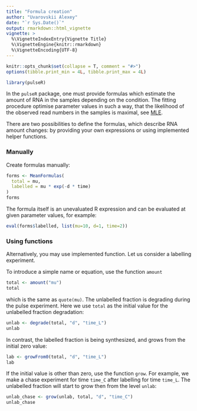 ```yaml
---
title: "Formula creation"
author: "Uvarovskii Alexey"
date: "`r Sys.Date()`"
output: rmarkdown::html_vignette
vignette: >
  %\VignetteIndexEntry{Vignette Title}
  %\VignetteEngine{knitr::rmarkdown}
  %\VignetteEncoding{UTF-8}
---
```


```r
knitr::opts_chunk$set(collapse = T, comment = "#>")
options(tibble.print_min = 4L, tibble.print_max = 4L)
```

```r
library(pulseR)

```
In the `pulseR` package, one must provide formulas which estimate the amount of 
RNA in the samples depending on the condition. 
The fitting procedure optimise parameter values in such a way, that 
the likelihood of the observed read numbers in the samples is maximal,
see [MLE](https://en.wikipedia.org/wiki/Maximum_likelihood_estimation).

There are two possibilities to define the formulas, which describe RNA
amount changes: by providing your own expressions or using implemented 
helper functions.

### Manually

Create formulas manually:

```r
forms <- MeanFormulas(
  total = mu,
  labelled = mu * exp(-d * time)
)
forms
```
 The formula itself is an unevaluated R expression and can be evaluated
 at given parameter values, for example:
```r
eval(forms$labelled, list(mu=10, d=1, time=2))
```

### Using functions

Alternatively, you may use implemented function. Let us consider a labelling
experiment.

To introduce a simple name or equation, use the function `amount`
```r
total <- amount("mu")
total
```
which is the same as `quote(mu)`. The unlabelled fraction is degrading during
the pulse experiment. Here we use `total` as the initial value for the
unlabelled fraction degradation:
```r
unlab <- degrade(total, "d", "time_L")
unlab
```
In contrast, the labelled fraction is being synthesized, and grows from the
initial zero value:
```r
lab <- growFrom0(total, "d", "time_L")
lab
```

If the initial value is other than zero, use the function `grow`.
For example, we make a chase experiment for time `time_C` 
after labelling for time `time_L`.
The unlabelled fraction will start to grow then from the level `unlab`:
```r
unlab_chase <- grow(unlab, total, "d", "time_C")
unlab_chase
```

